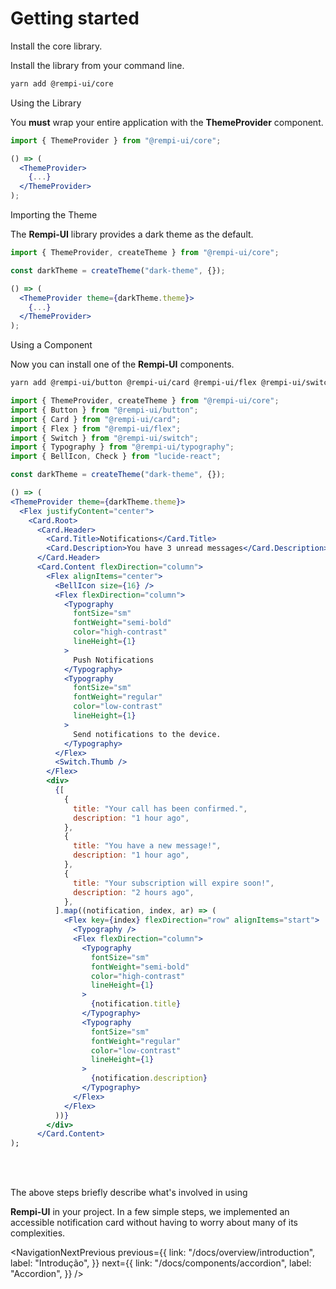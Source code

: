 # Getting started

<Description text="A quick tutorial to get you started with Rempi-UI." />

<Steps>

<Step>Install the core library.</Step>

Install the library from your command line.

```bash
yarn add @rempi-ui/core
```

<Step>Using the Library</Step>

You <strong>must</strong> wrap your entire application with the <strong>ThemeProvider</strong> component.

```jsx
import { ThemeProvider } from "@rempi-ui/core";

() => (
  <ThemeProvider>
    {...}
  </ThemeProvider>
);
```

<Step>Importing the Theme</Step>

The <strong>Rempi-UI</strong> library provides a dark theme as the default.

```jsx
import { ThemeProvider, createTheme } from "@rempi-ui/core";

const darkTheme = createTheme("dark-theme", {});

() => (
  <ThemeProvider theme={darkTheme.theme}>
    {...}
  </ThemeProvider>
);
```

<Step>Using a Component</Step>

Now you can install one of the <strong>Rempi-UI</strong> components.

```bash
yarn add @rempi-ui/button @rempi-ui/card @rempi-ui/flex @rempi-ui/switch @rempi-ui/typography lucide-react
```

```jsx
import { ThemeProvider, createTheme } from "@rempi-ui/core";
import { Button } from "@rempi-ui/button";
import { Card } from "@rempi-ui/card";
import { Flex } from "@rempi-ui/flex";
import { Switch } from "@rempi-ui/switch";
import { Typography } from "@rempi-ui/typography";
import { BellIcon, Check } from "lucide-react";

const darkTheme = createTheme("dark-theme", {});

() => (
<ThemeProvider theme={darkTheme.theme}>
  <Flex justifyContent="center">
    <Card.Root>
      <Card.Header>
        <Card.Title>Notifications</Card.Title>
        <Card.Description>You have 3 unread messages</Card.Description>
      </Card.Header>
      <Card.Content flexDirection="column">
        <Flex alignItems="center">
          <BellIcon size={16} />
          <Flex flexDirection="column">
            <Typography
              fontSize="sm"
              fontWeight="semi-bold"
              color="high-contrast"
              lineHeight={1}
            >
              Push Notifications
            </Typography>
            <Typography
              fontSize="sm"
              fontWeight="regular"
              color="low-contrast"
              lineHeight={1}
            >
              Send notifications to the device.
            </Typography>
          </Flex>
          <Switch.Thumb />
        </Flex>
        <div>
          {[
            {
              title: "Your call has been confirmed.",
              description: "1 hour ago",
            },
            {
              title: "You have a new message!",
              description: "1 hour ago",
            },
            {
              title: "Your subscription will expire soon!",
              description: "2 hours ago",
            },
          ].map((notification, index, ar) => (
            <Flex key={index} flexDirection="row" alignItems="start">
              <Typography />
              <Flex flexDirection="column">
                <Typography
                  fontSize="sm"
                  fontWeight="semi-bold"
                  color="high-contrast"
                  lineHeight={1}
                >
                  {notification.title}
                </Typography>
                <Typography
                  fontSize="sm"
                  fontWeight="regular"
                  color="low-contrast"
                  lineHeight={1}
                >
                  {notification.description}
                </Typography>
              </Flex>
            </Flex>
          ))}
        </div>
      </Card.Content>
);
```

</Steps>

<br />
<br />

The above steps briefly describe what's involved in using

<strong>Rempi-UI</strong> in your project. In a few simple steps, we implemented
an accessible notification card without having to worry about many of its complexities.

<NavigationNextPrevious
  previous={{
    link: "/docs/overview/introduction",
    label: "Introdução",
  }}
  next={{
    link: "/docs/components/accordion",
    label: "Accordion",
  }}
/>

<EditThisPage url="overview/en-US/getting-started.mdx" />
